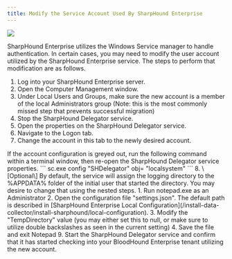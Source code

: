 ```yaml
---
title: Modify the Service Account Used By SharpHound Enterprise
---
```


<img noZoom src="/assets/community-edition-pill-tag.svg"/> 

SharpHound Enterprise utilizes the Windows Service manager to handle authentication. In certain cases, you may need to modify the user account utilized by the SharpHound Enterprise service. The steps to perform that modification are as follows.

1.  Log into your SharpHound Enterprise server.
2.  Open the Computer Management window.
3.  Under Local Users and Groups, make sure the new account is a member of the local Administrators group (Note: this is the most commonly missed step that prevents successful migration)
4.  Stop the SharpHound Delegator service.
5.  Open the properties on the SharpHound Delegator service.
6.  Navigate to the Logon tab.
7.  Change the account in this tab to the newly desired account.
<Note>
    If the account configuration is greyed out, run the following command within a terminal window, then re-open the SharpHound Delegator service properties.
</Note>
```
        sc.exe config "SHDelegator" obj= "localsystem"
```
8.  \[Optional\] By default, the service will assign the logging directory to the %APPDATA% folder of the initial user that started the directory. You may desire to change that using the nested steps.
    1.  Run notepad.exe as an Administrator
    2.  Open the configuration file "settings.json". The default path is described in [SharpHound Enterprise Local Configuration](/install-data-collector/install-sharphound/local-configuration).
    3.  Modify the "TempDirectory" value (you may either set this to null, or make sure to utilize double backslashes as seen in the current setting)
    4.  Save the file and exit Notepad
9.  Start the SharpHound Delegator service and confirm that it has started checking into your BloodHound Enterprise tenant utilizing the new account.

